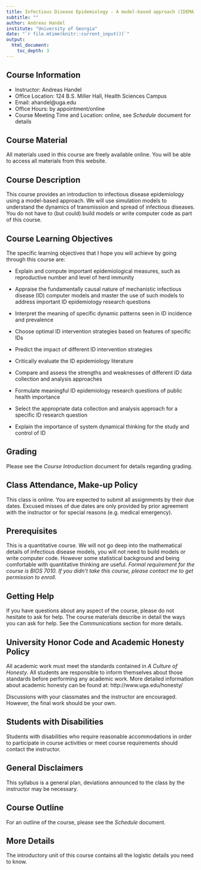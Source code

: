 ---
title: Infectious Disease Epidemiology - A model-based approach (IDEMA) – Syllabus
subtitle: ""
author: Andreas Handel
institute: "University of Georgia"
date: "`r file.mtime(knitr::current_input())`"
output: 
  html_document:
    toc_depth: 3
---


## Course Information

* Instructor: Andreas Handel
* Office Location: 124 B.S. Miller Hall, Health Sciences Campus
* Email: ahandel@uga.edu
* Office Hours:  by appointment/online
* Course Meeting Time and Location: online, see _Schedule_ document for details

## Course Material

All materials used in this course are freely available online. You will be able to access all materials from this website.


## Course Description

This course provides an introduction to infectious disease epidemiology using a model-based approach. We will use simulation models to understand the dynamics of transmission and spread of infectious diseases. You do not have to (but could) build models or write computer code as part of this course. 


## Course Learning Objectives


The specific learning objectives that I hope you will achieve by going through this course are:

* Explain and compute important epidemiological measures, such as reproductive number and level of herd immunity

* Appraise the fundamentally causal nature of mechanistic infectious disease (ID) computer models and master the use of such models to address important ID epidemiology research questions

* Interpret the meaning of specific dynamic patterns seen in ID incidence and prevalence

*	Choose optimal ID intervention strategies based on features of specific IDs

*	Predict the impact of different ID intervention strategies

*	Critically evaluate the ID epidemiology literature

*	Compare and assess the strengths and weaknesses of different ID data collection and analysis approaches

*	Formulate meaningful ID epidemiology research questions of public health importance 

*	Select the appropriate data collection and analysis approach for a specific ID research question

*	Explain the importance of system dynamical thinking for the study and control of ID


## Grading

Please see the _Course Introduction_ document for details regarding grading.


## Class Attendance, Make-up Policy

This class is online. You are expected to submit all assignments by their due dates. Excused misses of due dates are only provided by prior agreement with the instructor or for special reasons (e.g. medical emergency).


## Prerequisites

This is a quantitative course. We will not go deep into the mathematical details of infectious disease models, you will not need to build models or write computer code. However some statistical background and being comfortable with quantitative thinking are useful. 
_Formal requirement for the course is BIOS 7010. If you didn't take this course, please contact me to get permission to enroll._


## Getting Help

If you have questions about any aspect of the course, please do not hesitate to ask for help. The course materials describe in detail the ways you can ask for help. See the _Communications_ section for more details.


## University Honor Code and Academic Honesty Policy

All academic work must meet the standards contained in _A Culture of Honesty_. All students are responsible to inform themselves about those standards before performing any academic work. More detailed information about academic honesty can be found at: http://www.uga.edu/honesty/

Discussions with your classmates and the instructor are encouraged. However, the final work should be your own.


## Students with Disabilities

Students with disabilities who require reasonable accommodations in order to participate in course activities or meet course requirements should contact the instructor.

## General Disclaimers

This syllabus is a general plan, deviations announced to the class by the instructor may be necessary.

## Course Outline

For an outline of the course, please see the _Schedule_ document. 

## More Details

The introductory unit of this course contains all the logistic details you need to know.